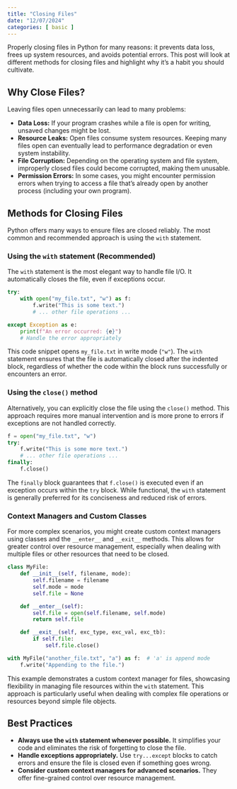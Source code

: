 ```yaml
---
title: "Closing Files"
date: "12/07/2024"
categories: [ basic ]
---
```



Properly closing files in Python for many reasons: it prevents data loss, frees up system resources, and avoids potential errors.  This post will look at different methods for closing files and highlight why it's a habit you should cultivate.


## Why Close Files?

Leaving files open unnecessarily can lead to many problems:

* **Data Loss:**  If your program crashes while a file is open for writing, unsaved changes might be lost.
* **Resource Leaks:**  Open files consume system resources.  Keeping many files open can eventually lead to performance degradation or even system instability.
* **File Corruption:**  Depending on the operating system and file system, improperly closed files could become corrupted, making them unusable.
* **Permission Errors:** In some cases, you might encounter permission errors when trying to access a file that's already open by another process (including your own program).


## Methods for Closing Files

Python offers many ways to ensure files are closed reliably.  The most common and recommended approach is using the `with` statement.


### Using the `with` statement (Recommended)

The `with` statement is the most elegant way to handle file I/O. It automatically closes the file, even if exceptions occur.

```python
try:
    with open("my_file.txt", "w") as f:
        f.write("This is some text.")
        # ... other file operations ...

except Exception as e:
    print(f"An error occurred: {e}")
    # Handle the error appropriately

```

This code snippet opens `my_file.txt` in write mode (`"w"`). The `with` statement ensures that the file is automatically closed after the indented block, regardless of whether the code within the block runs successfully or encounters an error.


### Using the `close()` method

Alternatively, you can explicitly close the file using the `close()` method. This approach requires more manual intervention and is more prone to errors if exceptions are not handled correctly.

```python
f = open("my_file.txt", "w")
try:
    f.write("This is some more text.")
    # ... other file operations ...
finally:
    f.close()
```

The `finally` block guarantees that `f.close()` is executed even if an exception occurs within the `try` block.  While functional, the `with` statement is generally preferred for its conciseness and reduced risk of errors.


### Context Managers and Custom Classes

For more complex scenarios, you might create custom context managers using classes and the `__enter__` and `__exit__` methods. This allows for greater control over resource management, especially when dealing with multiple files or other resources that need to be closed.

```python
class MyFile:
    def __init__(self, filename, mode):
        self.filename = filename
        self.mode = mode
        self.file = None

    def __enter__(self):
        self.file = open(self.filename, self.mode)
        return self.file

    def __exit__(self, exc_type, exc_val, exc_tb):
        if self.file:
            self.file.close()

with MyFile("another_file.txt", "a") as f:  # 'a' is append mode
    f.write("Appending to the file.")

```

This example demonstrates a custom context manager for files, showcasing flexibility in managing file resources within the `with` statement.  This approach is particularly useful when dealing with complex file operations or resources beyond simple file objects.

## Best Practices

* **Always use the `with` statement whenever possible.** It simplifies your code and eliminates the risk of forgetting to close the file.
* **Handle exceptions appropriately.** Use `try...except` blocks to catch errors and ensure the file is closed even if something goes wrong.
* **Consider custom context managers for advanced scenarios.** They offer fine-grained control over resource management.